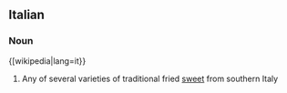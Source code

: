 ==Italian==

===Noun===
{[wikipedia|lang=it}}
{{it-noun|zeppol|f|a|e}}

# Any of several varieties of traditional fried [[sweet]] from southern Italy